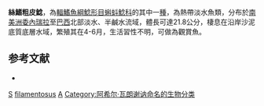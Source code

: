 {{Speciesbox
| taxon = Aspredinichthys filamentosus
| binomial_authority = [[Achille_Valenciennes|Valenciennes]], 1840
| status = NE
| status_system = IUCN3.1
| synonyms = *''Aspredo filamentosus'', <small>Valenciennes, 1840</small>
*''Aspredinichthys filamentosos '', <small>Valenciennes, 1840</small>
}}
'''絲鰭粗皮鯰'''，為[[輻鰭魚綱|輻鰭魚綱]][[鯰形目|鯰形目]][[蝌蚪鯰科|蝌蚪鯰科]]的其中一[[種|種]]，為熱帶淡水魚類，分布於[[南美洲|南美洲]][[委內瑞拉|委內瑞拉]]至[[巴西|巴西]]北部淡水、半鹹水流域，體長可達21.8公分，棲息在沿岸沙泥底質底層水域，繁殖其在4-6月，生活習性不明，可做為觀賞魚。

== 参考文献 ==
*{{FishBase_species|genus=Aspredinichthys|species=filamentosus|year=2015|month=4}}

{{Taxonbar}}

[[Category:觀賞魚|S]]
[[Category:粗皮鯰屬|filamentosus]]
[[Category:1840年描述的魚類|A]]
[[Category:阿希尔·瓦朗谢讷命名的生物分类|Category:阿希尔·瓦朗谢讷命名的生物分类]]